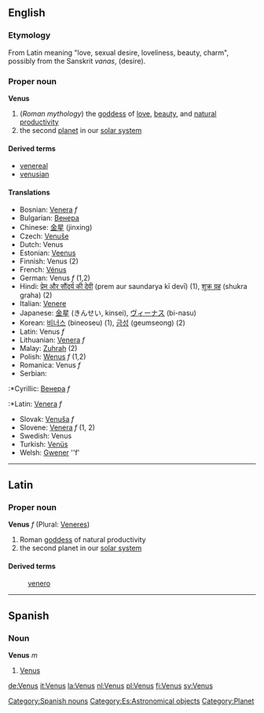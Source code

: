 ==English==
{{Wikipedia}}
===Etymology===
From Latin meaning "love, sexual desire, loveliness, beauty, charm", possibly from the Sanskrit ''vanas'', (desire).

===Proper noun===
'''Venus'''

# (''Roman mythology'') the [[goddess]] of [[love]], [[beauty]], and [[natural]] [[productivity]]
# the second [[planet]] in our [[solar system]]

==== Derived terms ====
*[[venereal]]
*[[venusian]]<!-- capitalisation? -->

====Translations====
*Bosnian: [[Venera]] ''f''
*Bulgarian: [[Венера]]
*Chinese: [[金星]] (jinxing)
*Czech: [[Venuše]]
*Dutch: Venus
*Estonian: [[Veenus]]
*Finnish: Venus (2)
*French: [[Vénus]]
*German: Venus ''f'' (1,2)
*Hindi: [[प्रेम और सौंदर्य की देवी]] (prem aur saundarya kī devī) (1), [[शुक्र ग्रह]] (shukra graha) (2)
*Italian: [[Venere]]
*Japanese: [[金星]] (きんせい, kinsei), [[ヴィーナス]] (bi-nasu)
*Korean: [[비너스]] (bineoseu) (1), [[금성]] (geumseong) (2)
*Latin: Venus ''f'' 
*Lithuanian: [[Venera]] ''f''
*Malay: [[Zuhrah]] (2)
*Polish: [[Wenus]] ''f'' (1,2)
*Romanica: Venus ''f''
*Serbian:
:*Cyrillic: [[Венера]] ''f''
:*Latin: [[Venera]] ''f''
*Slovak: [[Venuša]] ''f''
*Slovene: [[Venera]] ''f'' (1, 2)
*Swedish: Venus
*Turkish: [[Venüs]]
*Welsh: [[Gwener]] ''f'

----

==Latin==
===Proper noun===
'''Venus''' ''f'' (Plural: [[Veneres]])

# Roman [[goddess]] of natural productivity
# the second planet in our [[solar system]]

====Derived terms====
:[[venero]]
----
== Spanish == 
=== Noun === 
'''Venus''' ''m'' 
# [[Venus]] 
[[Category:Spanish nouns]]
[[Category:Es:Astronomical objects]]
[[Category:Planet]]
[[de:Venus]]
[[it:Venus]]
[[la:Venus]]
[[nl:Venus]]
[[pl:Venus]]
[[fi:Venus]]
[[sv:Venus]]